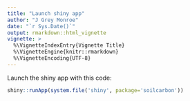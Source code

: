 ```yaml
---
title: "Launch shiny app"
author: "J Grey Monroe"
date: "`r Sys.Date()`"
output: rmarkdown::html_vignette
vignette: >
  %\VignetteIndexEntry{Vignette Title}
  %\VignetteEngine{knitr::rmarkdown}
  %\VignetteEncoding{UTF-8}
---
```


Launch the shiny app with this code:
```r
shiny::runApp(system.file('shiny', package='soilcarbon'))

```
